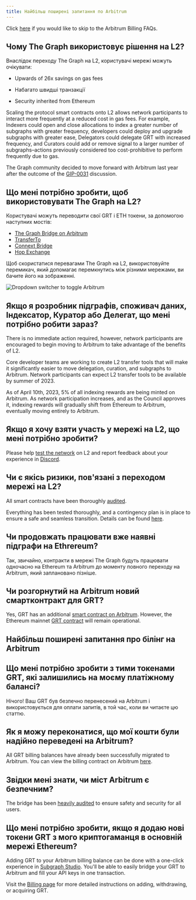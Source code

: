 ```yaml
---
title: Найбільш поширені запитання по Arbitrum
---
```


Click [here](#billing-on-arbitrum-faqs) if you would like to skip to the Arbitrum Billing FAQs.

## Чому The Graph використовує рішення на L2?

Внаслідок переходу The Graph на L2, користувачі мережі можуть очікувати:

-   Upwards of 26x savings on gas fees

-   Набагато швидші транзакції

-   Security inherited from Ethereum

Scaling the protocol smart contracts onto L2 allows network participants to interact more frequently at a reduced cost in gas fees. For example, Indexers could open and close allocations to index a greater number of subgraphs with greater frequency, developers could deploy and upgrade subgraphs with greater ease, Delegators could delegate GRT with increased frequency, and Curators could add or remove signal to a larger number of subgraphs–actions previously considered too cost-prohibitive to perform frequently due to gas.

The Graph community decided to move forward with Arbitrum last year after the outcome of the [GIP-0031](https://forum.thegraph.com/t/gip-0031-arbitrum-grt-bridge/3305) discussion.

## Що мені потрібно зробити, щоб використовувати The Graph на L2?

Користувачі можуть переводити свої GRT і ETH токени, за допомогою наступних мостів:

-   [The Graph Bridge on Arbitrum](https://bridge.arbitrum.io/?l2ChainId=42161)
-   [TransferTo](https://transferto.xyz/swap)
-   [Connext Bridge](https://bridge.connext.network/)
-   [Hop Exchange](https://app.hop.exchange/#/send?token=ETH)

Щоб скористатися перевагами The Graph на L2, використовуйте перемикач, який допомагає перемкнутись між різними мережами, ви бачите його на зображенні.

![Dropdown switcher to toggle Arbitrum](/img/arbitrum-screenshot-toggle.png)

## Якщо я розробник підграфів, споживач даних, Індексатор, Куратор або Делегат, що мені потрібно робити зараз?

There is no immediate action required, however, network participants are encouraged to begin moving to Arbitrum to take advantage of the benefits of L2.

Core developer teams are working to create L2 transfer tools that will make it significantly easier to move delegation, curation, and subgraphs to Arbitrum. Network participants can expect L2 transfer tools to be available by summer of 2023.

As of April 10th, 2023, 5% of all indexing rewards are being minted on Arbitrum. As network participation increases, and as the Council approves it, indexing rewards will gradually shift from Ethereum to Arbitrum, eventually moving entirely to Arbitrum.

## Якщо я хочу взяти участь у мережі на L2, що мені потрібно зробити?

Please help [test the network](https://testnet.thegraph.com/explorer) on L2 and report feedback about your experience in [Discord](https://discord.gg/vtvv7FP).

## Чи є якісь ризики, пов'язані з переходом мережі на L2?

All smart contracts have been thoroughly [audited](https://github.com/graphprotocol/contracts/blob/dev/audits/OpenZeppelin/2022-07-graph-arbitrum-bridge-audit.pdf).

Everything has been tested thoroughly, and a contingency plan is in place to ensure a safe and seamless transition. Details can be found [here](https://forum.thegraph.com/t/gip-0037-the-graph-arbitrum-deployment-with-linear-rewards-minted-in-l2/3551#risks-and-security-considerations-20).

## Чи продовжать працювати вже наявні підграфи на Ethrereum?

Так, звичайно, контракти в мережі The Graph будуть працювати одночасно на Ethereum та Arbitrum до моменту повного переходу на Arbitrum, який заплановано пізніше.

## Чи розгорнутий на Arbitrum новий смартконтракт для GRT?

Yes, GRT has an additional [smart contract on Arbitrum](https://arbiscan.io/address/0x9623063377ad1b27544c965ccd7342f7ea7e88c7). However, the Ethereum mainnet [GRT contract](https://etherscan.io/token/0xc944e90c64b2c07662a292be6244bdf05cda44a7) will remain operational.

## Найбільш поширені запитання про білінг на Arbitrum

## Що мені потрібно зробити з тими токенами GRT, які залишились на моєму платіжному балансі?

Нічого! Ваш GRT був безпечно перенесений на Arbitrum і використовується для оплати запитів, в той час, коли ви читаєте цю статтю.

## Як я можу переконатися, що мої кошти були надійно переведені на Arbitrum?

All GRT billing balances have already been successfully migrated to Arbitrum. You can view the billing contract on Arbitrum [here](https://arbiscan.io/address/0x1B07D3344188908Fb6DEcEac381f3eE63C48477a).

## Звідки мені знати, чи міст Arbitrum є безпечним?

The bridge has been [heavily audited](https://code4rena.com/contests/2022-10-the-graph-l2-bridge-contest) to ensure safety and security for all users.

## Що мені потрібно зробити, якщо я додаю нові токени GRT з мого криптогаманця в основній мережі Ethereum?

Adding GRT to your Arbitrum billing balance can be done with a one-click experience in [Subgraph Studio](https://thegraph.com/studio/). You'll be able to easily bridge your GRT to Arbitrum and fill your API keys in one transaction.

Visit the [Billing page](https://thegraph.com/docs/en/billing/) for more detailed instructions on adding, withdrawing, or acquiring GRT.
